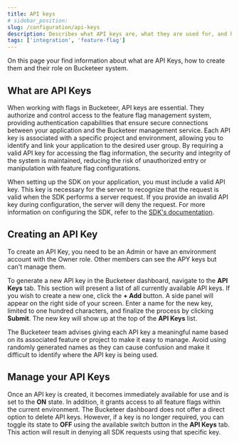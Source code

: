 ```yaml
---
title: API keys
# sidebar_position:
slug: /configuration/api-keys
description: Describes what API keys are, what they are used for, and how to create them.
tags: ['integration', 'feature-flag']
---
```



On this page your find information about what are API Keys, how to create them and their role on Bucketeer system.

## What are API Keys

When working with flags in Bucketeer, API keys are essential. They authorize and control access to the feature flag management system, providing authentication capabilities that ensure secure connections between your application and the Bucketeer management service. Each API key is associated with a specific project and environment, allowing you to identify and link your application to the desired user group. By requiring a valid API key for accessing the flag information, the security and integrity of the system is maintained, reducing the risk of unauthorized entry or manipulation with feature flag configurations.

When setting up the SDK on your application, you must include a valid API key. This key is necessary for the server to recognize that the request is valid when the SDK performs a server request. If you provide an invalid API key during configuration, the server will deny the request. For more information on configuring the SDK, refer to the [SDK's documentation](../sdk).

## Creating an API Key

To create an API Key, you need to be an Admin or have an environment account with the Owner role. Other members can see the APY keys but can't manage them.

To generate a new API key in the Bucketeer dashboard, navigate to the **API Keys** tab. This section will present a list of all currently available API keys. If you wish to create a new one, click the **+ Add** button. A side panel will appear on the right side of your screen. Enter a name for the new key, limited to one hundred characters, and finalize the process by clicking **Submit**. The new key will show up at the top of the **API Keys** list.

<CenteredImg
  imgURL="img/feature-flags/api-keys/create-api-key.png"
  alt="Account dashboard tab"
  wSize="100%"
/>

The Bucketeer team advises giving each API key a meaningful name based on its associated feature or project to make it easy to manage. Avoid using randomly generated names as they can cause confusion and make it difficult to identify where the API key is being used.

## Manage your API Keys

Once an API key is created, it becomes immediately available for use and is set to the **ON** state. In addition, it grants access to all feature flags within the current environment. The Bucketeer dashboard does not offer a direct option to delete API keys. However, if a key is no longer required, you can toggle its state to **OFF** using the available switch button in the **API Keys** tab. This action will result in denying all SDK requests using that specific key.

